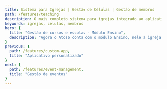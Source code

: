 ```yaml
---
title: Sistema para Igrejas | Gestão de Células | Gestão de membros
path: /features/teaching
description: O mais completo sistema para igrejas integrado ao aplicativo para igrejas mais inovador! Atos6 te ajuda a pastorear com qualidade, sua gestão e comunicação mais eficientes. Clique e confira
keywords: igrejas, células, membros
hero: {
  title: "Gestão de cursos e escolas - Módulo Ensino",
  description: "Agora o Atos6 conta com o módulo Ensino, nele a igreja pode cadastrar escolas, cursos e turmas, além de enviar relatórios de aula e visualizar indicadores de alunos e turmas."
}
previous: {
  path: /features/custom-app,
  title: "Aplicativo personalizado"
}
next: {
  path: /features/event-management,
  title: "Gestão de eventos"
}
---
```




<Block
  imageOnLeft
  image={teachingSchoolsAndCoursesCrud}
  title="Cadastro de escolas e cursos"
  description="Cadastre suas escolas com o novo módulo Ensino. Cadastre cursos, lições e revolucione ainda mais a gestão da sua igreja."
/>

<Block
  image={teachingSchoolClassesAndStudentsCrud}
  title="Cadastro de turmas e alunos"
  description="Crie turmas, cadastrando professores, auxiliares e alunos. Adicione salas de aula, programe as suas aulas informando data de início e horários e conte ainda com facilidades para montar o melhor cronograma, como adiar e atrasar aulas/lições."
/>

<Block
  imageOnLeft
  image={teachingClassReports}
  title="Relatórios de aula"
  description="Acesse os relatórios de aula via aplicativo, visualize relatórios não enviados e mantenha os relatórios de presença atualizados informando quem esteve na aula, justificando ausências e cadastrando observações."
/>

<Block
  image={teachingIndicators}
  title="Indicadores de alunos e turmas"
  description="Quer saber como está a frequência de um aluno ou de uma turma? Nos indicadores você pode monitorar o histórico e a média de frequência, a quantidade de aulas já realizadas, visualizar observações de um relatório de aula, observações de justificativas e informações gerais de alunos e turmas."
/>

<Block
  imageOnLeft
  image={teachingStudentFeatureApp}
  title="Lembrete e agenda de aula via app para alunos"
  description="Acesse os relatórios de aula via Aplicativo, visualize relatórios não enviados e mantenha os relatórios de presença atualizados informando quem esteve na aula, justificando ausências e cadastrando observações."
/>
